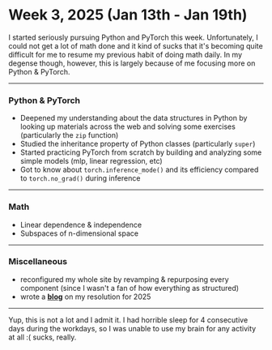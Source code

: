 # Week 3, 2025 (Jan 13th - Jan 19th)

I started seriously pursuing Python and PyTorch this week. Unfortunately, I could not get a lot of math done and it kind of sucks that it's becoming quite difficult for me to resume my previous habit of doing math daily. In my degense though, however, this is largely because of me focusing more on Python & PyTorch.

---

### Python & PyTorch

- Deepened my understanding about the data structures in Python by looking up materials across the web and solving some exercises (particularly the `zip` function)
- Studied the inheritance property of Python classes (particularly `super`)
- Started practicing PyTorch from scratch by building and analyzing some simple models (mlp, linear regression, etc)
- Got to know about `torch.inference_mode()` and its efficiency compared to `torch.no_grad()` during inference

---

### Math

- Linear dependence & independence
- Subspaces of n-dimensional space

---

### Miscellaneous

- reconfigured my whole site by revamping & repurposing every component (since I wasn't a fan of how everything as structured)
- wrote a __[blog](/blog/my-2025-resolution)__ on my resolution for 2025

---

Yup, this is not a lot and I admit it. I had horrible sleep for 4 consecutive days during the workdays, so I was unable to use my brain for any activity at all :( sucks, really. 
